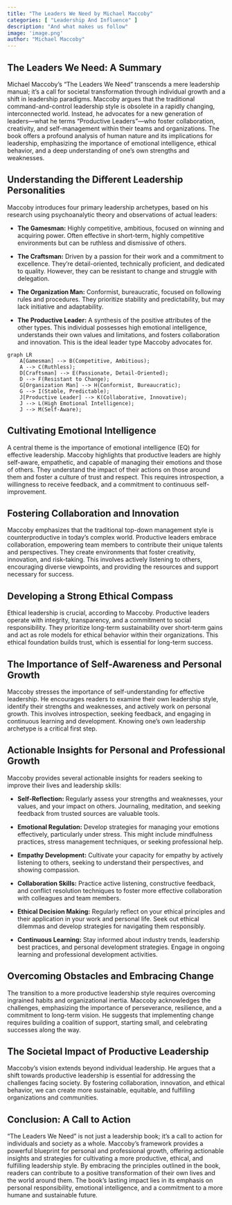 ```yaml
---
title: "The Leaders We Need by Michael Maccoby"
categories: [ "Leadership And Influence" ]
description: "And what makes us follow"
image: 'image.png'
author: "Michael Maccoby"
---
```

## The Leaders We Need: A Summary

Michael Maccoby's "The Leaders We Need" transcends a mere leadership manual; it's a call for societal transformation through individual growth and a shift in leadership paradigms.  Maccoby argues that the traditional command-and-control leadership style is obsolete in a rapidly changing, interconnected world.  Instead, he advocates for a new generation of leaders—what he terms "Productive Leaders"—who foster collaboration, creativity, and self-management within their teams and organizations.  The book offers a profound analysis of human nature and its implications for leadership, emphasizing the importance of emotional intelligence, ethical behavior, and a deep understanding of one's own strengths and weaknesses.


## Understanding the Different Leadership Personalities

Maccoby introduces four primary leadership archetypes, based on his research using psychoanalytic theory and observations of actual leaders:

* **The Gamesman:** Highly competitive, ambitious, focused on winning and acquiring power. Often effective in short-term, highly competitive environments but can be ruthless and dismissive of others.

* **The Craftsman:** Driven by a passion for their work and a commitment to excellence. They're detail-oriented, technically proficient, and dedicated to quality.  However, they can be resistant to change and struggle with delegation.

* **The Organization Man:** Conformist, bureaucratic, focused on following rules and procedures. They prioritize stability and predictability, but may lack initiative and adaptability.

* **The Productive Leader:**  A synthesis of the positive attributes of the other types. This individual possesses high emotional intelligence, understands their own values and limitations, and fosters collaboration and innovation. This is the ideal leader type Maccoby advocates for.


```mermaid
graph LR
    A[Gamesman] --> B(Competitive, Ambitious);
    A --> C(Ruthless);
    D[Craftsman] --> E(Passionate, Detail-Oriented);
    D --> F(Resistant to Change);
    G[Organization Man] --> H(Conformist, Bureaucratic);
    G --> I(Stable, Predictable);
    J[Productive Leader] --> K(Collaborative, Innovative);
    J --> L(High Emotional Intelligence);
    J --> M(Self-Aware);
```

## Cultivating Emotional Intelligence

A central theme is the importance of emotional intelligence (EQ) for effective leadership. Maccoby highlights that productive leaders are highly self-aware, empathetic, and capable of managing their emotions and those of others.  They understand the impact of their actions on those around them and foster a culture of trust and respect.  This requires introspection, a willingness to receive feedback, and a commitment to continuous self-improvement.


## Fostering Collaboration and Innovation

Maccoby emphasizes that the traditional top-down management style is counterproductive in today's complex world.  Productive leaders embrace collaboration, empowering team members to contribute their unique talents and perspectives.  They create environments that foster creativity, innovation, and risk-taking.  This involves actively listening to others, encouraging diverse viewpoints, and providing the resources and support necessary for success.


## Developing a Strong Ethical Compass

Ethical leadership is crucial, according to Maccoby.  Productive leaders operate with integrity, transparency, and a commitment to social responsibility.  They prioritize long-term sustainability over short-term gains and act as role models for ethical behavior within their organizations. This ethical foundation builds trust, which is essential for long-term success.


##  The Importance of Self-Awareness and Personal Growth

Maccoby stresses the importance of self-understanding for effective leadership.  He encourages readers to examine their own leadership style, identify their strengths and weaknesses, and actively work on personal growth. This involves introspection, seeking feedback, and engaging in continuous learning and development. Knowing one's own leadership archetype is a critical first step.


## Actionable Insights for Personal and Professional Growth

Maccoby provides several actionable insights for readers seeking to improve their lives and leadership skills:

* **Self-Reflection:** Regularly assess your strengths and weaknesses, your values, and your impact on others.  Journaling, meditation, and seeking feedback from trusted sources are valuable tools.

* **Emotional Regulation:** Develop strategies for managing your emotions effectively, particularly under stress. This might include mindfulness practices, stress management techniques, or seeking professional help.

* **Empathy Development:** Cultivate your capacity for empathy by actively listening to others, seeking to understand their perspectives, and showing compassion.

* **Collaboration Skills:** Practice active listening, constructive feedback, and conflict resolution techniques to foster more effective collaboration with colleagues and team members.

* **Ethical Decision Making:** Regularly reflect on your ethical principles and their application in your work and personal life.  Seek out ethical dilemmas and develop strategies for navigating them responsibly.

* **Continuous Learning:** Stay informed about industry trends, leadership best practices, and personal development strategies.  Engage in ongoing learning and professional development activities.


##  Overcoming Obstacles and Embracing Change

The transition to a more productive leadership style requires overcoming ingrained habits and organizational inertia.  Maccoby acknowledges the challenges, emphasizing the importance of perseverance, resilience, and a commitment to long-term vision.  He suggests that implementing change requires building a coalition of support, starting small, and celebrating successes along the way.


##  The Societal Impact of Productive Leadership

Maccoby's vision extends beyond individual leadership. He argues that a shift towards productive leadership is essential for addressing the challenges facing society.  By fostering collaboration, innovation, and ethical behavior, we can create more sustainable, equitable, and fulfilling organizations and communities.


##  Conclusion: A Call to Action

"The Leaders We Need" is not just a leadership book; it's a call to action for individuals and society as a whole. Maccoby's framework provides a powerful blueprint for personal and professional growth, offering actionable insights and strategies for cultivating a more productive, ethical, and fulfilling leadership style.  By embracing the principles outlined in the book, readers can contribute to a positive transformation of their own lives and the world around them.  The book's lasting impact lies in its emphasis on personal responsibility, emotional intelligence, and a commitment to a more humane and sustainable future.

